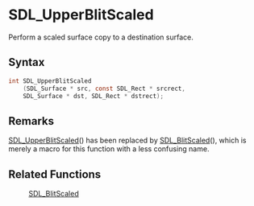 = SDL_UpperBlitScaled =

Perform a scaled surface copy to a destination surface.

== Syntax ==

<syntaxhighlight lang='c'>
int SDL_UpperBlitScaled
    (SDL_Surface * src, const SDL_Rect * srcrect,
    SDL_Surface * dst, SDL_Rect * dstrect);
</syntaxhighlight>

== Remarks ==

[[SDL_UpperBlitScaled]]() has been replaced by [[SDL_BlitScaled]](), which
is merely a macro for this function with a less confusing name.

== Related Functions ==

:[[SDL_BlitScaled]]



